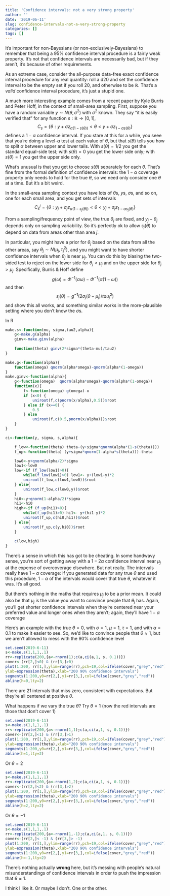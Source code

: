 ```yaml
---
title: 'Confidence intervals: not a very strong property'
author: ''
date: '2019-06-11'
slug: confidence-intervals-not-a-very-strong-property
categories: []
tags: []
---
```


It's important for non-Bayesians (or non-exclusively-Bayesians) to remember that being a 95% confidence interval procedure is a fairly weak property.  It's not that confidence intervals are necessarily bad, but if they aren't, it's because of other requirements.

As an extreme case, consider the all-purpose data-free exact confidence interval procedure for any real quantity: roll a d20 and set the confidence interval to be the empty set if you roll 20, and otherwise to be $\mathbb{R}$.  That's a *valid* confidence interval procedure, it's just a stupid one. 

A much more interesting example comes from a recent paper by Kyle Burris and Peter Hoff, in the context of small-area sampling. First, suppose you have a random variable $y\sim N(\theta, \sigma^2)$ with $\sigma^2$ known. They say "it is easily verified that" for any function $s:\mathbb{R}\to[0,1]$, 
$$C_s = \{\theta:y+\sigma z_{\alpha(1-s(\theta))} <\theta<  y+\sigma z_{1-\alpha s(\theta)}  \}$$
defines a $1-\alpha$ confidence interval.  If you stare at this for a while, you seee that you're doing a level-$\alpha$ test at each value of $\theta$, but that $s(\theta)$ tells you how to split $\alpha$ between upper and lower tails.  With $s(\theta)=1/2$ you get the standard equal-side test; with $s(\theta)=0$ you get the lower side only; with $s(\theta)=1$ you get the upper side only.  

What's unusual is that you get to choose $s(\theta)$ separately for each $\theta$. That's fine from the formal definition of confidence intervals: the $1-\alpha$ coverage property only needs to hold for the true $\theta$, so we need only consider one $\theta$ at a time. But it's a bit weird.

In the small-area sampling context you have lots of $\theta$s, $y$s, $\sigma$s, and so on, one for each small area, and you get sets of intervals
$$C^j_s = \{\theta:y_j+\sigma_j z_{\alpha(1-s_j(\theta))} <\theta<  y_j+\sigma_j z_{1-\alpha s_j(\theta)}  \}$$

From a sampling/frequency point of view, the true $\theta_j$ are fixed, and $y_j-\theta_j$ depends only on sampling variability. So it's perfectly ok to allow $s_j(\theta)$ to depend on data from areas other than area $j$. 

In particular, you might have a prior for $\theta_j$ based on the data from all the other areas, say $\theta_j\sim N(\mu_j,\tau^2_j)$, and you might want to have shorter confidence intervals when $\theta_j$ is near $\mu_j$. You can do this by biasing the two-sided test to reject on the lower side for $\theta_j <\mu_j$ and on the upper side for $\theta_j>\mu_j$. Specifically, Burris & Hoff define
$$g(\omega)= \Phi^{-1}(\alpha\omega)-\Phi^{-1}(\alpha(1-\omega))$$
and then 
$$s_j(\theta)= g^{-1}(2\sigma_j(\theta-\mu_j)/tau^2_j)$$
and show this all works, and something similar works in the more-plausible setting where you don't know the $\sigma$s.

In R

```r
make.s<-function(mu, sigma,tau2,alpha){
	g<-make.g(alpha)
	ginv<-make.ginv(alpha)
	
	function(theta) ginv(2*sigma*(theta-mu)/tau2)
}

make.g<-function(alpha){
	function(omega)	qnorm(alpha*omega)-qnorm(alpha*(1-omega))
}
make.ginv<-function(alpha){
	g<-function(omega)	qnorm(alpha*omega)-qnorm(alpha*(1-omega))
	function(x){
		f<-function(omega) g(omega)-x
		if (x<0) {
	 		uniroot(f,c(pnorm(x/alpha),0.5))$root
		} else if (x==0) {
			0.5
		} else 
			uniroot(f,c(0.5,pnorm(x/alpha)))$root
	}
}

ci<-function(y, sigma, s,alpha){

	f_low<-function(theta) theta-(y+sigma*qnorm(alpha*(1-s(theta))))
	f_up<-function(theta) (y+sigma*qnorm(1-alpha*s(theta)))-theta

	low0<-y+qnorm(alpha/2)*sigma
	low1<-low0
	low<-if (f_low(low1)>0){
		while(f_low(low1)>0) low1<- y+(low1-y)*2
		uniroot(f_low,c(low1,low0))$root
	} else{
		uniroot(f_low,c(low0,y))$root
	}
	hi0<-y+qnorm(1-alpha/2)*sigma
	hi1<-hi0
	high<-if (f_up(hi1)>0){
		while(f_up(hi1)>0) hi1<- y+(hi1-y)*2
		uniroot(f_up,c(hi0,hi1))$root
	} else{
		uniroot(f_up,c(y,hi0))$root
	}
	
	c(low,high)
}
```

There's a sense in which this has got to be cheating. In some handwavy sense, you're sort of getting away with a $1-2\alpha$ confidence interval near $\mu_j$ at the expense of overcoverage elsewhere. But not really. The intervals really have $1-\alpha$ coverage: if you generated data for any true $\theta$ and used this procedure, $1-\alpha$ of the intervals would cover that true $\theta$, whatever it was. It's all good.

But there's nothing in the maths that requires $\mu_j$ to be a prior mean. It could also be that $\mu_j$ is the value you want to convince people that $\theta_j$ has. Again, you'll get shorter confidence intervals when they're centered near your preferred value and longer ones when they aren't; again, they'll have $1-\alpha$ coverage


Here's an example with the true $\theta=0$, with $\sigma=1$, $\mu=1$, $\tau=1$, and with $\alpha=0.1$ to make it easier to see.  So, we'd like to convince people that $\theta\approx 1$, but we aren't allowed to mess with the 90% confidence level

```r
set.seed(2019-6-11)
s<-make.s(1,1,1,.1)
rr<-replicate(200,{a<-rnorm(1);c(a,ci(a,1, s, 0.1))})
cover<-(rr[2,]<0) & (rr[3,]>0)
plot(1:200, rr[1,],ylim=range(rr),pch=19,col=ifelse(cover,"grey","red"),
ylab=expression(theta),xlab="200 90% confidence intervals")
segments(1:200,y0=rr[2,],y1=rr[3,],col=ifelse(cover,"grey","red"))
abline(h=0,lty=2)
```

There are 21 intervals that miss zero, consistent with expectations. But they're all centered at positive $\theta$. 

What happens if we vary the true $\theta$? Try $\theta=1$ (now the red intervals are those that don't cover 1)
```r
set.seed(2019-6-11)
s<-make.s(1,1,1,.1)
rr<-replicate(200,{a<-rnorm(1,1);c(a,ci(a,1, s, 0.1))})
cover<-(rr[2,]<1) & (rr[3,]>1)
plot(1:200, rr[1,],ylim=range(rr),pch=19,col=ifelse(cover,"grey","red"),
ylab=expression(theta),xlab="200 90% confidence intervals")
segments(1:200,y0=rr[2,],y1=rr[3,],col=ifelse(cover,"grey","red"))
abline(h=1,lty=2)
```

Or $\theta=2$
```r
set.seed(2019-6-11)
s<-make.s(1,1,1,.1)
rr<-replicate(200,{a<-rnorm(1,2);c(a,ci(a,1, s, 0.1))})
cover<-(rr[2,]<2) & (rr[3,]>2)
plot(1:200, rr[1,],ylim=range(rr),pch=19,col=ifelse(cover,"grey","red"),
ylab=expression(theta),xlab="200 90% confidence intervals")
segments(1:200,y0=rr[2,],y1=rr[3,],col=ifelse(cover,"grey","red"))
abline(h=2,lty=2)
```

Or $\theta=-1$

```r
set.seed(2019-6-11)
s<-make.s(1,1,1,.1)
rr<-replicate(200,{a<-rnorm(1,-1);c(a,ci(a,1, s, 0.1))})
cover<-(rr[2,]< -1) & (rr[3,]> -1)
plot(1:200, rr[1,],ylim=range(rr),pch=19,col=ifelse(cover,"grey","red"),
ylab=expression(theta),xlab="200 90% confidence intervals")
segments(1:200,y0=rr[2,],y1=rr[3,],col=ifelse(cover,"grey","red"))
abline(h=-1,lty=2)
```

There's nothing actually **wrong** here, but it's messing with people's natural misunderstandings of confidence intervals in order to push the impression that $\theta\approx 1$.  

I think I like it.  Or maybe I don't. One or the other.